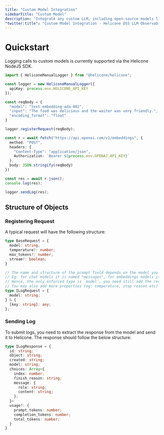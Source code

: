 ```yaml
---
title: "Custom Model Integration"
sidebarTitle: "Custom Model"
description: "Integrate any custom LLM, including open-source models like Llama and GPT-Neo, with Helicone. Step-by-step guide for both NodeJS and Curl implementations to connect your proprietary or open-source models."
"twitter:title": "Custom Model Integration - Helicone OSS LLM Observability"
---
```


# Quickstart

Logging calls to custom models is currently supported via the Helicone NodeJS SDK.
```typescript
import { HeliconeManualLogger } from "@helicone/helicone";

const logger = new HeliconeManualLogger({
  apiKey: process.env.HELICONE_API_KEY
});

const reqBody = {
  "model": "text-embedding-ada-002",
  "input": "The food was delicious and the waiter was very friendly.",
  "encoding_format": "float"
}

logger.registerRequest(reqBody);

const r = await fetch("https://api.openai.com/v1/embeddings", {
  method: "POST",
  headers: {
    "Content-Type": "application/json",
    Authorization: `Bearer ${process.env.OPENAI_API_KEY}`
  },
  body: JSON.stringify(reqBody)
})

const res = await r.json();
console.log(res);

logger.sendLog(res);
```

## Structure of Objects

### Registering Request

A typical request will have the following structure:

```typescript
type BaseRequest = {
  model: string,
  temperature?: number;
  max_tokens?: number;
  stream?: boolean;
}

// The name and structure of the prompt field depends on the model you are using.
// Eg: for chat models it is named "messages", for embeddings models it is named "input".
// Hence, the only enforced type is `model`, you need still add the respective prompt property for your model.
// You may also add more properties (eg: temperature, stop reason etc)
type ILogRequest = {
  model: string;
} & {
  [key: string]: any;
};
```

### Sending Log
To submit logs, you need to extract the response from the model and send it to Helicone. The
response should follow the below structure:

```typescript
type ILogResponse = {
  id: string;
  object: string;
  created: string;
  model: string;
  choices: Array<{
    index: number;
    finish_reason: string;
    message: {
      role: string;
      content: string;
    };
  }>
  usage?: {
    prompt_tokens: number;
    completion_tokens: number;
    total_tokens: number;
  }
}
```
